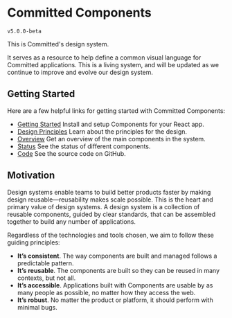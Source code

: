 
<Meta title="Design System/Introduction" />

# Committed Components

<!-- Omitted due to Storybook v6.3 bug https://github.com/storybookjs/storybook/issues/15359
<code>v{version}</code> -->

<code>v5.0.0-beta</code>

This is Committed's design system.

It serves as a resource to help define a common visual language for Committed applications.
This is a living system, and will be updated as we continue to improve and evolve our design system.

## Getting Started

Here are a few helpful links for getting started with Committed Components:

- [Getting Started](/components/?path=/docs/design-system-getting-started--page) Install and setup Components for your React app.
- [Design Principles](/components/?path=/docs/design-system-design-principles--page) Learn about the principles for the design.
- [Overview](/components/?path=/docs/design-system-overview) Get an overview of the main components in the system.
- [Status](/components/?path=/docs/design-system-status--page) See the status of different components.
- [Code](https://github.com/commitd/components) See the source code on GitHub.

## Motivation

Design systems enable teams to build better products faster by making design reusable—reusability makes scale possible.
This is the heart and primary value of design systems. A design system is a collection of reusable components, guided by
clear standards, that can be assembled together to build any number of applications.

Regardless of the technologies and tools chosen, we aim to follow these guiding principles:

- **It’s consistent**. The way components are built and managed follows a predictable pattern.
- **It’s reusable**. The components are built so they can be reused in many contexts, but not all.
- **It’s accessible**. Applications built with Components are usable by as many people as possible, no matter how they access the web.
- **It’s robust**. No matter the product or platform, it should perform with minimal bugs.
